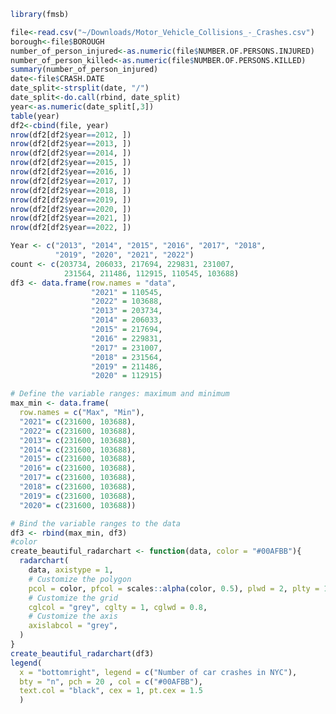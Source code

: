 ```r
library(fmsb)
```

```r
file<-read.csv("~/Downloads/Motor_Vehicle_Collisions_-_Crashes.csv")
borough<-file$BOROUGH
number_of_person_injured<-as.numeric(file$NUMBER.OF.PERSONS.INJURED)
number_of_person_killed<-as.numeric(file$NUMBER.OF.PERSONS.KILLED)
summary(number_of_person_injured)
date<-file$CRASH.DATE
date_split<-strsplit(date, "/")
date_split<-do.call(rbind, date_split)
year<-as.numeric(date_split[,3])
table(year)
df2<-cbind(file, year)
nrow(df2[df2$year==2012, ])
nrow(df2[df2$year==2013, ])
nrow(df2[df2$year==2014, ])
nrow(df2[df2$year==2015, ])
nrow(df2[df2$year==2016, ])
nrow(df2[df2$year==2017, ])
nrow(df2[df2$year==2018, ])
nrow(df2[df2$year==2019, ])
nrow(df2[df2$year==2020, ])
nrow(df2[df2$year==2021, ])
nrow(df2[df2$year==2022, ])

Year <- c("2013", "2014", "2015", "2016", "2017", "2018",
          "2019", "2020", "2021", "2022")
count <- c(203734, 206033, 217694, 229831, 231007,
            231564, 211486, 112915, 110545, 103688)
df3 <- data.frame(row.names = "data", 
                  "2021" = 110545,
                  "2022" = 103688,
                  "2013" = 203734,
                  "2014" = 206033,
                  "2015" = 217694,
                  "2016" = 229831,
                  "2017" = 231007,
                  "2018" = 231564,
                  "2019" = 211486,
                  "2020" = 112915)

# Define the variable ranges: maximum and minimum
max_min <- data.frame(
  row.names = c("Max", "Min"),
  "2021"= c(231600, 103688),
  "2022"= c(231600, 103688),
  "2013"= c(231600, 103688),
  "2014"= c(231600, 103688),
  "2015"= c(231600, 103688),
  "2016"= c(231600, 103688),
  "2017"= c(231600, 103688),
  "2018"= c(231600, 103688),
  "2019"= c(231600, 103688),
  "2020"= c(231600, 103688))

# Bind the variable ranges to the data
df3 <- rbind(max_min, df3)
#color
create_beautiful_radarchart <- function(data, color = "#00AFBB"){
  radarchart(
    data, axistype = 1,
    # Customize the polygon
    pcol = color, pfcol = scales::alpha(color, 0.5), plwd = 2, plty = 1,
    # Customize the grid
    cglcol = "grey", cglty = 1, cglwd = 0.8,
    # Customize the axis
    axislabcol = "grey", 
  )
}
create_beautiful_radarchart(df3)
legend(
  x = "bottomright", legend = c("Number of car crashes in NYC"),
  bty = "n", pch = 20 , col = c("#00AFBB"),
  text.col = "black", cex = 1, pt.cex = 1.5
  )


```
